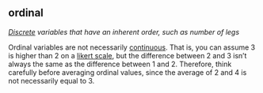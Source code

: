 ## ordinal

<dfn>[Discrete](d.html#discrete) variables that have an inherent order, such as number of legs</dfn>

Ordinal variables are not necessarily [continuous](c.html#continuous). That is, you can assume 3 is higher than 2 on a [likert scale](l.html#likert), but the difference between 2 and 3 isn't always the same as the difference between 1 and 2. Therefore, think carefully before averaging ordinal values, since the average of 2 and 4 is not necessarily equal to 3.





